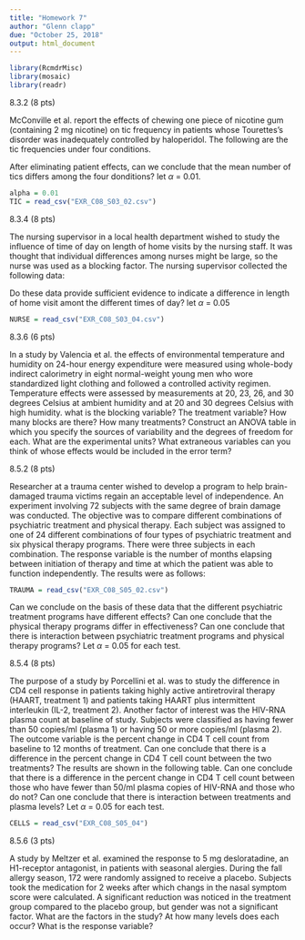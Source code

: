 ```yaml
---
title: "Homework 7"
author: "Glenn clapp"
due: "October 25, 2018"
output: html_document
---
```


```r
library(RcmdrMisc)
library(mosaic)
library(readr)
```

8.3.2 (8 pts)

McConville et al. report the effects of chewing one piece of nicotine gum (containing 2 mg nicotine) on tic frequency in patients whose Tourettes's disorder was inadequately controlled by haloperidol. The following are the tic frequencies under four conditions. 

After eliminating patient effects, can we conclude that the mean number of tics differs among the four donditions? let $\alpha$ = 0.01.

```r
alpha = 0.01
TIC = read_csv("EXR_C08_S03_02.csv")

```
8.3.4 (8 pts)

The nursing supervisor in a local health department wished to study the influence of time of day on length of home visits by the nursing staff. It was thought that individual differences among nurses might be large, so the nurse was used as a blocking factor. The nursing supervisor collected the following data:

Do these data provide sufficient evidence to indicate a difference in length of home visit amont the different times of day? let $\alpha$ = 0.05

```r
NURSE = read_csv("EXR_C08_S03_04.csv")
```

8.3.6 (6 pts)

In a study by Valencia et al. the effects of environmental temperature and humidity on 24-hour energy expenditure were measured using whole-body indirect calorimetry in eight normal-weight young men who wore standardized light clothing and followed a controlled activity regimen. Temperature effects were assessed by measurements at 20, 23, 26, and 30 degrees Celsius at ambient humidity and at 20 and 30 degrees Celsius with high humidity. what is the blocking variable? The treatment variable? How many blocks are there? How many treatments? Construct an ANOVA table in which you specify the sources of variability and the degrees of freedom for each. What are the experimental units? What extraneous variables can you think of whose effects would be included in the error term?

8.5.2 (8 pts)

Researcher at a trauma center wished to develop a program to help brain-damaged trauma victims regain an acceptable level of independence. An experiment involving 72 subjects with the same degree of brain damage was conducted. The objective was to compare different combinations of psychiatric treatment and physical therapy. Each subject was assigned to one of 24 different combinations of four types of psychiatric treatment and six physical therapy programs. There were three subjects in each combination. The response variable is the number of months elapsing between initiation of therapy and time at which the patient was able to function independently. The results were as follows:

```r
TRAUMA = read_csv("EXR_C08_S05_02.csv")
```

Can we conclude on the basis of these data that the different psychiatric treatment programs have different effects? Can one conclude that the physical therapy programs differ in effectiveness? Can one conclude that there is interaction between psychiatric treatment programs and physical therapy programs? Let $\alpha$ = 0.05 for each test.

8.5.4 (8 pts)

The purpose of a study by Porcellini et al. was to study the difference in CD4 cell response in patients taking highly active antiretroviral therapy (HAART, treatment 1) and patients taking HAART plus intermittent interleukin (IL-2, treatment 2). Another factor of interest was the HIV-RNA plasma count at baseline of study. Subjects were classified as having fewer than 50 copies/ml (plasma 1) or having 50 or more copies/ml (plasma 2). The outcome variable is the percent change in CD4 T cell count from baseline to 12 months of treatment. Can one conclude that there is a difference in the percent change in CD4 T cell count between the two treatments? The results are shown in the following table. Can one conclude that there is a difference in the percent change in CD4 T cell count between those who have fewer than 50/ml plasma copies of HIV-RNA and those who do not? Can one conclude that there is interaction between treatments and plasma levels? Let $\alpha$ = 0.05 for each test.

```r
CELLS = read_csv("EXR_C08_S05_04")

```

8.5.6 (3 pts)

A study by Meltzer et al. examined the response to 5 mg desloratadine, an H1-receptor antagonist, in patients with seasonal alergies. During the fall allergy season, 172 were randomly assigned to receive a placebo. Subjects took the medication for 2 weeks after which changs in the nasal symptom score were calculated. A significant reduction was noticed in the treatment group compared to the placebo group, but gender was not a significant factor. What are the factors in the study? At how many levels does each occur? What is the response variable?
